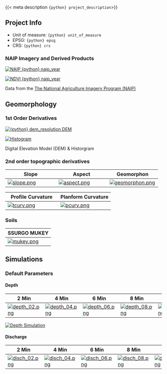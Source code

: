 <!-- ```{python}
# | echo: false
# | tags: [parameters]
project_name = None
project_description = None
project_location = None
project_url = None
naip_year = None
dem_resolution = None
unit_of_measure = None
epsg = None
crs = None

``` -->

{{< meta description `{python} project_description`>}}

## Project Info

* Unit of measure: `{python} unit_of_measure`
* EPSG: `{python} epsg`
* CRS: `{python} crs`

### NAIP Imagery and Derived Products

::: {#fig-imagery layout-ncol=2}
[![NAIP `{python} naip_year`](naip.png)](naip.png){#fig-naip fig-alt='NAIP `{python} naip_year`' .lightbox}

[![NDVI `{python} naip_year`](ndvi.png)](ndvi.png){#fig-ndvi fig-alt='NAIP `{python} naip_year` - NDVI' .lightbox}

Data from the [The National Agriculture Imagery Program (NAIP)](https://naip-usdaonline.hub.arcgis.com/)
:::

## Geomorphology

### 1st Order Derivatives

::: {#fig-1st-derivatives layout-ncol=2}
[![`{python} dem_resolution` DEM](elev.png)](elev.png){#fig-dem fig-alt='`{python} dem_resolution` DEM' .lightbox}

[![Histogram](elev_hist.png)](elev_hist.png){#fig-ndvi fig-alt='Histogram' .lightbox}

Digital Elevation Model (DEM) & Historgram
:::

### 2nd order topographic derivatives

| Slope | Aspect | Geomorphon |
| --- | --- | --- |
| [![slope.png](slope.png)](slope.png) | [![aspect.png](aspect.png)](aspect.png) | [![geomorphon.png](geomorphon.png)](geomorphon.png) |

| Profile Curvature | Planform Curvature |
| --- | --- |
| [![tcurv.png](tcurv.png)](tcurv.png) | [![pcurv.png](pcurv.png)](pcurv.png) |

### Soils

| SSURGO MUKEY |
| --- |
| [![mukey.png](mukey.png)](mukey.png) |

## Simulations

### Default Parameters

#### Depth

| 2 Min | 4 Min | 6 Min | 8 Min | 10 min |
| --- | --- | --- | --- | --- |
| [![depth_02.png](basic/depth_02.png)](basic/depth_02.png) | [![depth_04.png](basic/depth_04.png)](basic/depth_04.png) | [![depth_06.png](basic/depth_06.png)](basic/depth_06.png) | [![depth_08.png](basic/depth_08.png)](basic/depth_08.png) | [![depth_10.png](basic/depth_10.png)](basic/depth_10.png) |


[![Depth Simulation](basic/depth_simulation.gif)](basic/depth_simulation.gif){fig-alt="A GIF of a Depth Simulation" .lightbox}

#### Discharge

| 2 Min | 4 Min | 6 Min | 8 Min | 10 Min
| --- | --- | --- | --- | ---
| [![disch_02.png](basic/disch_02.png)](basic/disch_02.png) | [![disch_04.png](basic/disch_04.png)](basic/disch_04.png) | [![disch_06.png](basic/disch_06.png)](basic/disch_06.png) | [![disch_08.png](basic/disch_08.png)](basic/disch_08.png) | [![disch_10.png](basic/disch_10.png)](basic/disch_10.png) |
